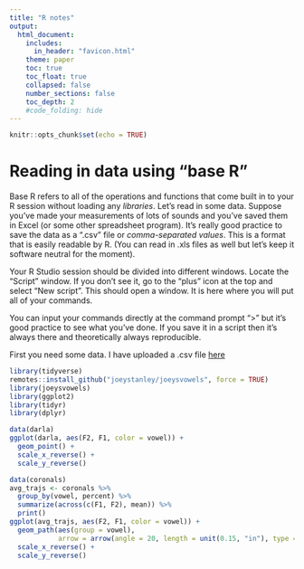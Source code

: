 ```yaml
---
title: "R notes"
output:
  html_document:
    includes:
      in_header: "favicon.html"
    theme: paper
    toc: true
    toc_float: true
    collapsed: false
    number_sections: false
    toc_depth: 2
    #code_folding: hide
---
```


```r
knitr::opts_chunk$set(echo = TRUE)
```

# Reading in data using "base R"

Base R refers to all of the operations and functions that come built in to your R session without loading any *libraries*. Let's read in some data. Suppose you've made your measurements of lots of sounds and you've saved them in Excel (or some other spreadsheet program). It's really good practice to save the data as a ".csv" file or *comma-separated values*. This is a format that is easily readable by R. (You can read in .xls files as well but let's keep it software neutral for the moment). 

Your R Studio session should be divided into different windows. Locate the "Script" window. If you don't see it, go to the "plus" icon at the top and select "New script". This should open a window. It is here where you will put all of your commands.

You can input your commands directly at the command prompt ">" but it's good practice to see what you've done. If you save it in a script then it's always there and theoretically always reproducible. 

First you need some data. I have uploaded a .csv file [here](tam.csv)

```r
library(tidyverse)
remotes::install_github("joeystanley/joeysvowels", force = TRUE)
library(joeysvowels)
library(ggplot2)
library(tidyr)
library(dplyr)

data(darla)
ggplot(darla, aes(F2, F1, color = vowel)) + 
  geom_point() + 
  scale_x_reverse() + 
  scale_y_reverse()

data(coronals)
avg_trajs <- coronals %>%
  group_by(vowel, percent) %>%
  summarize(across(c(F1, F2), mean)) %>%
  print()
ggplot(avg_trajs, aes(F2, F1, color = vowel)) + 
  geom_path(aes(group = vowel), 
            arrow = arrow(angle = 20, length = unit(0.15, "in"), type = "closed")) + 
  scale_x_reverse() + 
  scale_y_reverse()
```

